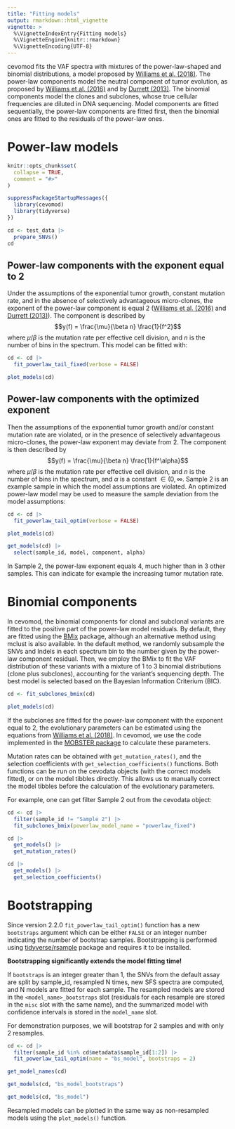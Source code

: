 ```yaml
---
title: "Fitting models"
output: rmarkdown::html_vignette
vignette: >
  %\VignetteIndexEntry{Fitting models}
  %\VignetteEngine{knitr::rmarkdown}
  %\VignetteEncoding{UTF-8}
---
```



cevomod fits the VAF spectra with mixtures of the power-law-shaped and binomial distributions, a model proposed by [Williams et al. (2018)](https://doi.org/10.1038/ng.3489). The power-law components model the neutral component of tumor evolution, as proposed by [Williams et al. (2016)](https://doi.org/10.1038/ng.3489) and by [Durrett (2013)](https://doi.org/10.1214/11-aap824). The binomial components model the clones and subclones, whose true cellular frequencies are diluted in DNA sequencing. Model components are fitted sequentially, the power-law components are fitted first, then the binomial ones are fitted to the residuals of the power-law ones.



# Power-law models

```r
knitr::opts_chunk$set(
  collapse = TRUE,
  comment = "#>"
)
```

```r
suppressPackageStartupMessages({
  library(cevomod)
  library(tidyverse)
})

cd <- test_data |> 
  prepare_SNVs()
cd
```



## Power-law components with the exponent equal to 2

Under the assumptions of the exponential tumor growth, constant mutation rate, and in the absence of selectively advantageous micro-clones, the exponent of the power-law component is equal 2 ([Williams et al. (2016)](https://doi.org/10.1038/ng.3489) and [Durrett (2013)](https://doi.org/10.1214/11-aap824)). The component is described by 
$$y(f) = \frac{\mu}{\beta n} \frac{1}{f^2}$$ 
where $\mu/\beta$ is the mutation rate per effective cell division, and $n$ is the number of bins in the spectrum. This model can be fitted with:

```r
cd <- cd |> 
  fit_powerlaw_tail_fixed(verbose = FALSE)

plot_models(cd)
```


## Power-law components with the optimized exponent

Then the assumptions of the exponential tumor growth and/or constant mutation rate are violated, or in the presence of selectively advantageous micro-clones, the power-law exponent may deviate from 2.
The component is then described by 
$$y(f) = \frac{\mu}{\beta n} \frac{1}{f^\alpha}$$
where $\mu/\beta$ is the mutation rate per effective cell division, and $n$ is the number of bins in the spectrum, and $\alpha$ is a constant $\in (0, \infty$. Sample 2 is an example sample in which the model assumptions are violated. An optimized power-law model may be used to measure the sample deviation from the model assumptions: 

```r
cd <- cd |> 
  fit_powerlaw_tail_optim(verbose = FALSE)

plot_models(cd)
```


```r
get_models(cd) |> 
  select(sample_id, model, component, alpha)
```

In Sample 2, the power-law exponent equals 4, much higher than in 3 other samples. This can indicate for example the increasing tumor mutation rate.




# Binomial components

In cevomod, the binomial components for clonal and subclonal variants are fitted to the positive part of the power-law model residuals. By default, they are fitted using the [BMix](https://github.com/caravagnalab/BMix) package, although an alternative method using mclust is also available. In the default method, we randomly subsample the SNVs and Indels in each spectrum bin to the number given by the power-law component residual. Then, we employ the BMix to fit the VAF distribution of these variants with a mixture of 1 to 3 binomial distributions (clone plus subclones), accounting for the variant's sequencing depth. The best model is selected based on the Bayesian Information Criterium (BIC).


```r
cd <- fit_subclones_bmix(cd)

plot_models(cd)
```

If the subclones are fitted for the power-law component with the exponent equal to 2, the evolutionary parameters can be estimated using the equations from [Williams et al. (2018)](https://doi.org/10.1038/s41588-018-0128-6). In cevomod, we use the code implemented in the [MOBSTER package](https://github.com/caravagnalab/mobster/blob/master/R/evodynamics.R) to calculate these parameters.

Mutation rates can be obtained with `get_mutation_rates()`, and the selection coefficients with `get_selection_coefficients()` functions. Both functions can be run on the cevodata objects (with the correct models fitted), or on the model tibbles directly. This allows us to manually correct the model tibbles before the calculation of the evolutionary parameters.

For example, one can get filter Sample 2 out from the cevodata object:

```r
cd <- cd |> 
  filter(sample_id != "Sample 2") |> 
  fit_subclones_bmix(powerlaw_model_name = "powerlaw_fixed")

cd |> 
  get_models() |> 
  get_mutation_rates()

cd |> 
  get_models() |> 
  get_selection_coefficients()
```


# Bootstrapping

Since version 2.2.0 `fit_powerlaw_tail_optim()` function has a new `bootstraps` argument which can be either `FALSE` or an integer number indicating the number of bootstrap samples. Bootstrapping is performed using [tidyverse/rsample](https://rsample.tidymodels.org/) package and requires it to be installed.

**Bootstrapping significantly extends the model fitting time!**

If `bootstraps` is an integer greater than 1, the SNVs from the default assay are split by sample_id, resampled N times, new SFS spectra are computed, and N models are fitted for each sample. The resampled models are stored in the `<model_name>_bootstraps` slot (residuals for each resample are stored in the `misc` slot with the same name), and the summarized model with confidence intervals is stored in the `model_name` slot.

For demonstration purposes, we will bootstrap for 2 samples and with only 2 resamples.

```r
cd <- cd |> 
  filter(sample_id %in% cd$metadata$sample_id[1:2]) |> 
  fit_powerlaw_tail_optim(name = "bs_model", bootstraps = 2)

get_model_names(cd)
```

```r
get_models(cd, "bs_model_bootstraps")
```

```r
get_models(cd, "bs_model")
```

Resampled models can be plotted in the same way as non-resampled models using the `plot_models()` function.
